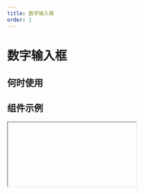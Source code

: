 ```yaml
---
title: 数字输入框
order: 1
---
```


# 数字输入框

## 何时使用

## 组件示例

<Iframe url="https://pre-yida-performance3.alibaba-inc.com/developer/number-field-v2?isRenderNav=false" />

## 组件属性

| 属性名 | 属性code | 类型 | 数据示例 | 动态属性 | 备注 |
| :--- | :--- | :--- | :--- | :--- | :--- |
| 标题 | label | String | "标题" | 是 |  |
| 值 | fieldData | Object | {value: 1505894659813} | 是 |  |
| 标题位置 | labelAlign | String | “left” | 否 | 可选值：“left”,”top” |
| 标题宽度 | labelColSpan | Number | 4 | 否 |  |
| 标题偏移 | labelColOffset | Number  | 0 | 否 |  |
| 内容宽度 | wrapperColSpan | Number  | 0 | 否 |  |
| 内容偏移 | wrapperColOffset | Number  | 0 | 否 |  |
| 标题对齐 | labelTextAlign | String | “left” | 否 | 可选值：“left”,”right" |
| 提示文字 | placeholder | String | “请选择日期” | 是 |  |
| 描述信息 | extra | String | "这是一段描述信息" | 否 |  |
| 尺寸 | size | String | “small” | 否 | 可选值：“small”,”medium”,"large" |
| 默认状态 | behavior | String | {fieldBehavior: "NORMAL"} | 是 | fieldBehavior 可选值："NORMAL","DISABLED","READONLY","HIDDEN" |
| 类型 | extra | String | "normal" | 否 | 可选值：“normal”,”inline" |
| 步数 | step | number | 1 | 否 |  |
| 小数位数 | precision | Number | 0 | 否 |  |
| 可以输入 | editable | Bool | true | 否 |  |
| 校验 | validation | Array | [{type:"required"}] | 是 | 可选值：{type:"required"}, {type: "customValidate", message: "请选择今日之前的日期", param: "function validateRule(value) { return value <= new Date().getTime(); }"} |
| 值发生改变事件 | onChange | Function | function(value){ console.log(value); } | 否 |  |